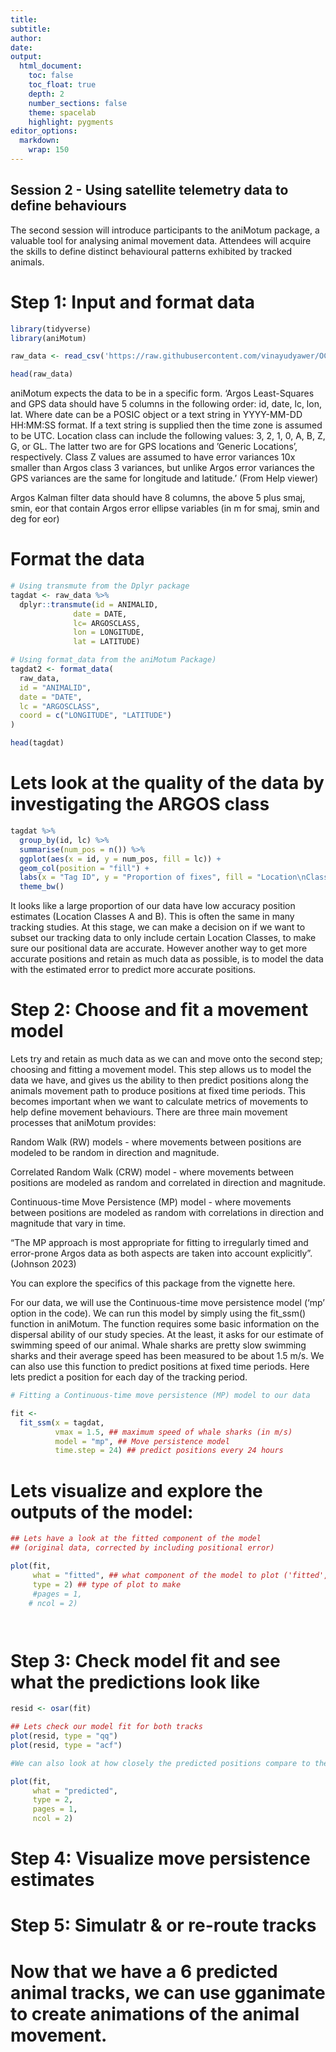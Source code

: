 ```yaml
---
title:
subtitle: 
author:
date:
output:
  html_document:
    toc: false
    toc_float: true 
    depth: 2
    number_sections: false
    theme: spacelab
    highlight: pygments
editor_options: 
  markdown: 
    wrap: 150
---
```


## Session 2 - Using satellite telemetry data to define behaviours

The second session will introduce participants to the aniMotum package, a valuable tool for analysing animal movement data. Attendees will acquire the skills to define distinct behavioural patterns exhibited by tracked animals.



# Step 1: Input and format data 

```r
library(tidyverse)
library(aniMotum)

raw_data <- read_csv('https://raw.githubusercontent.com/vinayudyawer/OCS2024_SDMworkshop/main/Data/Whalesharks_Maldives.csv')

head(raw_data)

```

aniMotum expects the data to be in a specific form. 'Argos Least-Squares and GPS data should have 5 columns in the following order: id, date, lc, lon, lat. Where date can be a POSIC object or a text string in YYYY-MM-DD HH:MM:SS format. If a text string is supplied then the time zone is assumed to be UTC. Location class can include the following values: 3, 2, 1, 0, A, B, Z, G, or GL. The latter two are for GPS locations and 'Generic Locations', respectively. Class Z values are assumed to have error variances 10x smaller than Argos class 3 variances, but unlike Argos error variances the GPS variances are the same for longitude and latitude.' (From Help viewer)

Argos Kalman filter data should have 8 columns, the above 5 plus smaj, smin, eor that contain Argos error ellipse variables (in m for smaj, smin and deg for eor)

# Format the data 
```r
# Using transmute from the Dplyr package 
tagdat <- raw_data %>%
  dplyr::transmute(id = ANIMALID,
              date = DATE, 
              lc= ARGOSCLASS,
              lon = LONGITUDE, 
              lat = LATITUDE)

# Using format_data from the aniMotum Package) 
tagdat2 <- format_data(
  raw_data,
  id = "ANIMALID",
  date = "DATE",
  lc = "ARGOSCLASS",
  coord = c("LONGITUDE", "LATITUDE")
)

head(tagdat)
```

# Lets look at the quality of the data by investigating the ARGOS class 
```r
tagdat %>% 
  group_by(id, lc) %>% 
  summarise(num_pos = n()) %>% 
  ggplot(aes(x = id, y = num_pos, fill = lc)) +
  geom_col(position = "fill") +
  labs(x = "Tag ID", y = "Proportion of fixes", fill = "Location\nClass") +
  theme_bw()
```

It looks like a large proportion of our data have low accuracy position estimates (Location Classes A and B). This is often the same in many tracking studies. At this stage, we can make a decision on if we want to subset our tracking data to only include certain Location Classes, to make sure our positional data are accurate. However another way to get more accurate positions and retain as much data as possible, is to model the data with the estimated error to predict more accurate positions.

# Step 2: Choose and fit a movement model 

Lets try and retain as much data as we can and move onto the second step; choosing and fitting a movement model. This step allows us to model the data we have, and gives us the ability to then predict positions along the animals movement path to produce positions at fixed time periods. This becomes important when we want to calculate metrics of movements to help define movement behaviours. There are three main movement processes that aniMotum provides:

Random Walk (RW) models - where movements between positions are modeled to be random in direction and magnitude.

Correlated Random Walk (CRW) model - where movements between positions are modeled as random and correlated in direction and magnitude.

Continuous-time Move Persistence (MP) model - where movements between positions are modeled as random with correlations in direction and magnitude that vary in time.

"The MP approach is most appropriate for fitting to irregularly timed and error-prone Argos data as both aspects are taken into account explicitly". (Johnson 2023)

You can explore the specifics of this package from the vignette here.

For our data, we will use the Continuous-time move persistence model (‘mp’ option in the code). We can run this model by simply using the fit_ssm() function in aniMotum. The function requires some basic information on the dispersal ability of our study species. At the least, it asks for our estimate of swimming speed of our animal. Whale sharks are pretty slow swimming sharks and their average speed has been measured to be about 1.5 m/s. We can also use this function to predict positions at fixed time periods. Here lets predict a position for each day of the tracking period.

```r
# Fitting a Continuous-time move persistence (MP) model to our data 

fit <-
  fit_ssm(x = tagdat, 
          vmax = 1.5, ## maximum speed of whale sharks (in m/s)
          model = "mp", ## Move persistence model
          time.step = 24) ## predict positions every 24 hours

```







# Lets visualize and explore the outputs of the model: 
```r
## Lets have a look at the fitted component of the model 
## (original data, corrected by including positional error)

plot(fit, 
     what = "fitted", ## what component of the model to plot ('fitted', 'predicted' or 'rerouted')
     type = 2) ## type of plot to make
     #pages = 1, 
    # ncol = 2)




```

# Step 3: Check model fit and see what the predictions look like
```r
resid <- osar(fit)

## Lets check our model fit for both tracks
plot(resid, type = "qq")
plot(resid, type = "acf")

#We can also look at how closely the predicted positions compare to the ‘corrected’ fitted positions. This is often #the best way to ascertain if the model you produced is a good fit. You can play around with the model parameters #(e.g., vmax) to make sure the model represents the biology of the animal you are tracking

plot(fit, 
     what = "predicted", 
     type = 2,
     pages = 1,
     ncol = 2)

```

# Step 4: Visualize move persistence estimates 

# Step 5: Simulatr & or re-route tracks

# Now that we have a 6 predicted animal tracks, we can use gganimate to create animations of the animal movement. 

